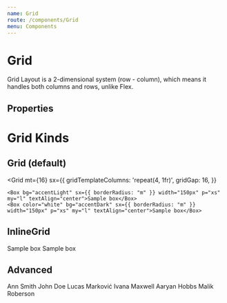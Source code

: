 ```yaml
---
name: Grid
route: /components/Grid
menu: Components
---
```




# Grid

Grid Layout is a 2-dimensional system (row - column), which means it handles both columns and rows, unlike Flex.

## Properties

<Props of={Grid} />

# Grid Kinds

## Grid (default)

<Grid
    mt={16}
    sx={{
      gridTemplateColumns: 'repeat(4, 1fr)',
      gridGap: 16,
    }}
  >
    <Box bg="accentLight" sx={{ borderRadius: "m" }} width="150px" p="xs" my="l" textAlign="center">Sample box</Box>
    <Box color="white" bg="accentDark" sx={{ borderRadius: "m" }} width="150px" p="xs" my="l" textAlign="center">Sample box</Box>
</Grid>

## InlineGrid

<InlineGrid>
  <Box bg="accentLight" sx={{ borderRadius: "m" }} width="150px" p="xs" my="l" textAlign="center">Sample box</Box>
  <Box color="white" bg="accentDark" sx={{ borderRadius: "m" }} width="150px" p="xs" my="l" textAlign="center">Sample box</Box>
</InlineGrid>


## Advanced

<Playground>
  <Grid
    mt={16}
    sx={{
      gridTemplateColumns: 'repeat(4, 1fr)',
      gridGap: 16,
    }}
  >
    <Box bg="accentDark" color="white" sx={{ borderRadius: "m" }} width="150px" p="xs" my="l" textAlign="center">Ann Smith</Box>
    <Box color="white" bg="complementaryDark" sx={{ borderRadius: "m" }} width="150px" p="xs" my="l" textAlign="center">John Doe</Box>
    <Box bg="accentDark" sx={{ borderRadius: "m" }} width="150px" p="xs" my="l" color="white" textAlign="center">Lucas Marković</Box>
    <Box bg="complementaryLight" sx={{ borderRadius: "m" }} width="150px" p="xs" my="l" textAlign="center">Ivana Maxwell</Box>
    <Box color="accentDark" bg="accentLight" sx={{ borderRadius: "m" }} width="150px" p="xs" my="l" textAlign="center">Aaryan Hobbs</Box>
    <Box bg="accentDark" sx={{ borderRadius: "m" }} width="150px" p="xs" my="l" color="white" textAlign="center">Malik Roberson</Box>
  </Grid>
</Playground>

